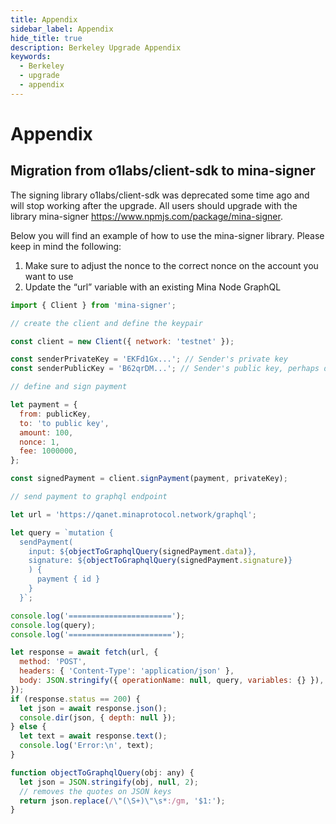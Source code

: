 ```yaml
---
title: Appendix
sidebar_label: Appendix
hide_title: true
description: Berkeley Upgrade Appendix
keywords:
  - Berkeley
  - upgrade
  - appendix
---
```


# Appendix

## Migration from o1labs/client-sdk to mina-signer

The signing library o1labs/client-sdk was deprecated some time ago and will stop working after the upgrade. All users should upgrade with the library mina-signer https://www.npmjs.com/package/mina-signer.

Below you will find an example of how to use the mina-signer library. Please keep in mind the following:

1. Make sure to adjust the nonce to the correct nonce on the account you want to use
2. Update the “url” variable with an existing Mina Node GraphQL

```javascript
import { Client } from 'mina-signer';

// create the client and define the keypair

const client = new Client({ network: 'testnet' });

const senderPrivateKey = 'EKFd1Gx...'; // Sender's private key
const senderPublicKey = 'B62qrDM...'; // Sender's public key, perhaps derived from the private key using `client.derivePublicKey(senderPrivateKey)`;

// define and sign payment

let payment = {
  from: publicKey,
  to: 'to public key',
  amount: 100,
  nonce: 1,
  fee: 1000000,
};

const signedPayment = client.signPayment(payment, privateKey);

// send payment to graphql endpoint

let url = 'https://qanet.minaprotocol.network/graphql';

let query = `mutation {
  sendPayment(
    input: ${objectToGraphqlQuery(signedPayment.data)},
    signature: ${objectToGraphqlQuery(signedPayment.signature)}
    ) {
      payment { id }
    }
  }`;

console.log('=======================');
console.log(query);
console.log('=======================');

let response = await fetch(url, {
  method: 'POST',
  headers: { 'Content-Type': 'application/json' },
  body: JSON.stringify({ operationName: null, query, variables: {} }),
});
if (response.status == 200) {
  let json = await response.json();
  console.dir(json, { depth: null });
} else {
  let text = await response.text();
  console.log('Error:\n', text);
}

function objectToGraphqlQuery(obj: any) {
  let json = JSON.stringify(obj, null, 2);
  // removes the quotes on JSON keys
  return json.replace(/\"(\S+)\"\s*:/gm, '$1:');
}

```
